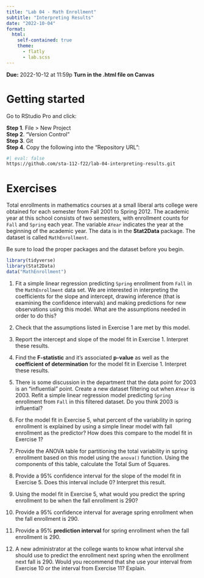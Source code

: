 ```yaml
---
title: "Lab 04 - Math Enrollment"
subtitle: "Interpreting Results"
date: "2022-10-04"
format: 
  html:
    self-contained: true
    theme:
      - flatly
      - lab.scss
---
```


**Due:** 2022-10-12 at 11:59p
**Turn in the .html file on Canvas**

# Getting started

Go to RStudio Pro and click:

**Step 1**. File \> New Project\
**Step 2**. "Version Control"\
**Step 3**. Git\
**Step 4**. Copy the following into the "Repository URL":

```bash
#| eval: false
https://github.com/sta-112-f22/lab-04-interpreting-results.git
```

# Exercises

Total enrollments in mathematics courses at a small liberal arts college were obtained for each semester from Fall 2001 to Spring 2012. The academic year at this school consists of two semesters, with enrollment counts for `Fall` and `Spring` each year. The variable `AYear` indicates the year at the beginning of the academic year. The data is in the **Stat2Data** package. The dataset is called `MathEnrollment`. 

Be sure to load the proper packages and the dataset before you begin. 

```r
library(tidyverse)
library(Stat2Data)
data("MathEnrollment")
```

1. Fit a simple linear regression predicting `Spring` enrollment from `Fall` in the `MathEnrollment` data set. We are interested in interpreting the coefficients for the slope and intercept, drawing inference (that is examining the confidence intervals) and making predictions for new observations using this model. What are the assumptions needed in order to do this?

2. Check that the assumptions listed in Exercise 1 are met by this model. 

3. Report the intercept and slope of the model fit in Exercise 1. Interpret these results.

4. Find the **F-statistic** and it's associated **p-value** as well as the **coefficient of determination** for the model fit in Exercise 1. Interpret these results.

5. There is some discussion in the department that the data point for 2003 is an "influential" point. Create a new dataset filtering out when `AYear` is 2003. Refit a simple linear regression model predicting `Spring` enrollment from `Fall` in this filtered dataset. Do you think 2003 is influential?

6. For the model fit in Exercise 5, what percent of the variability in spring enrollment is explained by using a simple linear model with fall enrollment as the predictor? How does this compare to the model fit in Exercise 1?

7. Provide the ANOVA table for partitioning the total variability in spring enrollment based on this model using the `anova()` function. Using the components of this table, calculate the Total Sum of Squares.

8. Provide a 95% confidence interval for the slope of the model fit in Exercise 5. Does this interval include 0? Interpret this result.

9. Using the model fit in Exercise 5, what would you predict the spring enrollment to be when the fall enrollment is 290?

10. Provide a 95% confidence interval for average spring enrollment when the fall enrollment is 290.

11. Provide a 95% **prediction interval** for spring enrollment when the fall enrollment is 290.

12. A new administrator at the college wants to know what interval she should use to predict the enrollment next spring when the enrollment next fall is 290. Would you recommend that she use your interval from Exercise 10 or the interval from Exercise 11? Explain.



